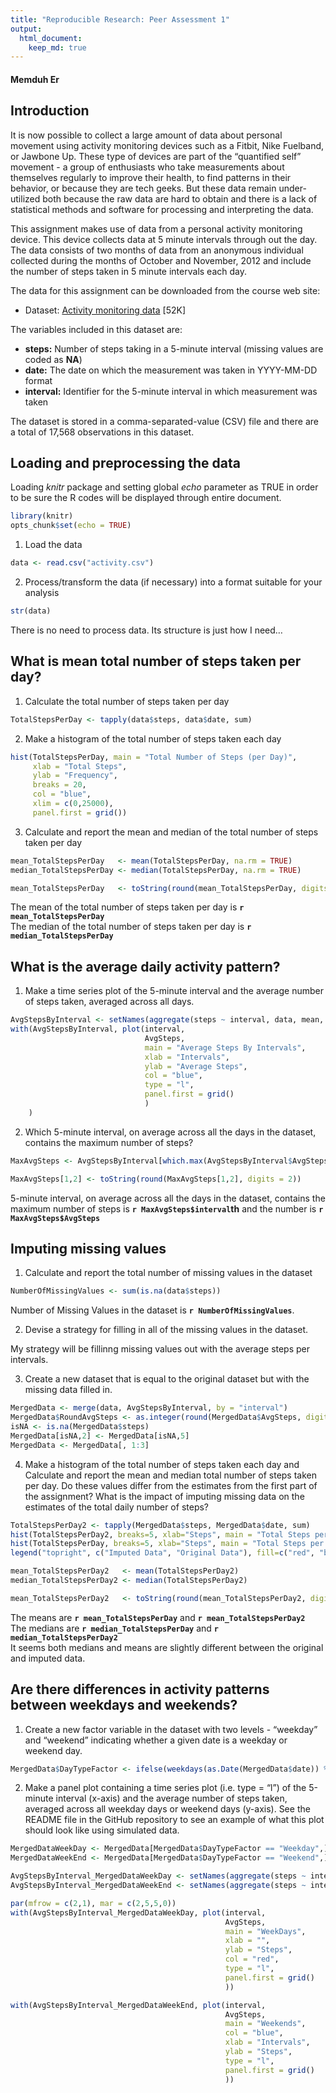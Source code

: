 ```yaml
---
title: "Reproducible Research: Peer Assessment 1"
output: 
  html_document:
    keep_md: true
---
```

#### Memduh Er

## Introduction

It is now possible to collect a large amount of data about personal movement using activity monitoring devices such as a Fitbit, Nike Fuelband, or Jawbone Up. These type of devices are part of the "quantified self" movement - a group of enthusiasts who take measurements about themselves regularly to improve their health, to find patterns in their behavior, or because they are tech geeks. But these data remain under-utilized both because the raw data are hard to obtain and there is a lack of statistical methods and software for processing and interpreting the data.

This assignment makes use of data from a personal activity monitoring device. This device collects data at 5 minute intervals through out the day. The data consists of two months of data from an anonymous individual collected during the months of October and November, 2012 and include the number of steps taken in 5 minute intervals each day.

The data for this assignment can be downloaded from the course web site:

- Dataset: [Activity monitoring data][1] [52K]

The variables included in this dataset are:

- **steps:** Number of steps taking in a 5-minute interval (missing values are coded as **NA**)
- **date:** The date on which the measurement was taken in YYYY-MM-DD format
- **interval:** Identifier for the 5-minute interval in which measurement was taken

The dataset is stored in a comma-separated-value (CSV) file and there are a total of 17,568 observations in this dataset.


## Loading and preprocessing the data

Loading *knitr* package and setting global *echo* parameter as TRUE in order to be sure the R codes will be displayed through entire document.

```r
library(knitr)
opts_chunk$set(echo = TRUE)
```

1. Load the data

```r
data <- read.csv("activity.csv")
```

2. Process/transform the data (if necessary) into a format suitable for your analysis

```r
str(data)
```

There is no need to process data. Its structure is just how I need...

## What is mean total number of steps taken per day?

1. Calculate the total number of steps taken per day

```r
TotalStepsPerDay <- tapply(data$steps, data$date, sum)
```

2. Make a histogram of the total number of steps taken each day

```r
hist(TotalStepsPerDay, main = "Total Number of Steps (per Day)",
     xlab = "Total Steps",
     ylab = "Frequency",
     breaks = 20,
     col = "blue",
     xlim = c(0,25000),
     panel.first = grid())
```

3. Calculate and report the mean and median of the total number of steps taken per day

```r
mean_TotalStepsPerDay   <- mean(TotalStepsPerDay, na.rm = TRUE)
median_TotalStepsPerDay <- median(TotalStepsPerDay, na.rm = TRUE)
```

```r
mean_TotalStepsPerDay   <- toString(round(mean_TotalStepsPerDay, digits = 2)) 
```

The mean of the total number of steps taken per day is **`r mean_TotalStepsPerDay`**  
The median of the total number of steps taken per day is **`r median_TotalStepsPerDay`**

## What is the average daily activity pattern?

1. Make a time series plot of the 5-minute interval and the average number of steps taken, averaged across all days.

```r
AvgStepsByInterval <- setNames(aggregate(steps ~ interval, data, mean, na.rm = TRUE), c("interval", "AvgSteps"))
with(AvgStepsByInterval, plot(interval, 
                              AvgSteps,
                              main = "Average Steps By Intervals",
                              xlab = "Intervals",
                              ylab = "Average Steps",
                              col = "blue", 
                              type = "l",
                              panel.first = grid()
                              )
    )
```

2. Which 5-minute interval, on average across all the days in the dataset, contains the maximum number of steps?

```r
MaxAvgSteps <- AvgStepsByInterval[which.max(AvgStepsByInterval$AvgSteps),]
```

```r
MaxAvgSteps[1,2] <- toString(round(MaxAvgSteps[1,2], digits = 2))
```

5-minute interval, on average across all the days in the dataset, contains the maximum number of steps is **`r MaxAvgSteps$interval`th** and the number is **`r MaxAvgSteps$AvgSteps`**

## Imputing missing values

1. Calculate and report the total number of missing values in the dataset 

```r
NumberOfMissingValues <- sum(is.na(data$steps))
```

Number of Missing Values in the dataset is **`r NumberOfMissingValues`**.

2. Devise a strategy for filling in all of the missing values in the dataset.

My strategy will be fillinng missing values out with the average steps per intervals.

3. Create a new dataset that is equal to the original dataset but with the missing data filled in.

```r
MergedData <- merge(data, AvgStepsByInterval, by = "interval")
MergedData$RoundAvgSteps <- as.integer(round(MergedData$AvgSteps, digits = 0))
isNA <- is.na(MergedData$steps)
MergedData[isNA,2] <- MergedData[isNA,5]
MergedData <- MergedData[, 1:3]
```

4. Make a histogram of the total number of steps taken each day and Calculate and report the mean and median total number of steps taken per day. Do these values differ from the estimates from the first part of the assignment? What is the impact of imputing missing data on the estimates of the total daily number of steps?

```r
TotalStepsPerDay2 <- tapply(MergedData$steps, MergedData$date, sum)
hist(TotalStepsPerDay2, breaks=5, xlab="Steps", main = "Total Steps per Day with NAs Fixed", col="red")
hist(TotalStepsPerDay, breaks=5, xlab="Steps", main = "Total Steps per Day with NAs Fixed", col="blue", add = T )
legend("topright", c("Imputed Data", "Original Data"), fill=c("red", "blue") )

```

```r
mean_TotalStepsPerDay2   <- mean(TotalStepsPerDay2)
median_TotalStepsPerDay2 <- median(TotalStepsPerDay2)
```

```r
mean_TotalStepsPerDay2   <- toString(round(mean_TotalStepsPerDay2, digits = 2)) 
```

The means are  **`r mean_TotalStepsPerDay`** and **`r mean_TotalStepsPerDay2`**  
The medians are **`r median_TotalStepsPerDay`** and **`r median_TotalStepsPerDay2`**  
It seems both medians and means are slightly different between the original and imputed data.

## Are there differences in activity patterns between weekdays and weekends?

1. Create a new factor variable in the dataset with two levels - "weekday" and "weekend" indicating whether a given date is a weekday or weekend day.

```r
MergedData$DayTypeFactor <- ifelse(weekdays(as.Date(MergedData$date)) %in% c("Saturday", "Sunday"), "Weekend", "Weekday")
```

2. Make a panel plot containing a time series plot (i.e. type = "l") of the 5-minute interval (x-axis) and the average number of steps taken, averaged across all weekday days or weekend days (y-axis). See the README file in the GitHub repository to see an example of what this plot should look like using simulated data.

```r
MergedDataWeekDay <- MergedData[MergedData$DayTypeFactor == "Weekday",][,1:3]
MergedDataWeekEnd <- MergedData[MergedData$DayTypeFactor == "Weekend",][,1:3]

AvgStepsByInterval_MergedDataWeekDay <- setNames(aggregate(steps ~ interval, MergedDataWeekDay, mean), c("interval", "AvgSteps"))
AvgStepsByInterval_MergedDataWeekEnd <- setNames(aggregate(steps ~ interval, MergedDataWeekEnd, mean), c("interval", "AvgSteps"))

par(mfrow = c(2,1), mar = c(2,5,5,0))
with(AvgStepsByInterval_MergedDataWeekDay, plot(interval, 
                                                AvgSteps, 
                                                main = "WeekDays",
                                                xlab = "",
                                                ylab = "Steps",
                                                col = "red",
                                                type = "l",
                                                panel.first = grid()
                                                ))

with(AvgStepsByInterval_MergedDataWeekEnd, plot(interval, 
                                                AvgSteps, 
                                                main = "Weekends",
                                                col = "blue",
                                                xlab = "Intervals",
                                                ylab = "Steps",
                                                type = "l",
                                                panel.first = grid()
                                                ))


```



[1]: https://d396qusza40orc.cloudfront.net/repdata%2Fdata%2Factivity.zip